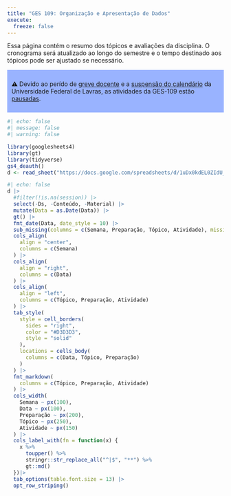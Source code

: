 ---
title: "GES 109: Organização e Apresentação de Dados"
execute: 
  freeze: false
---

Essa página contém o resumo dos tópicos e avaliações da disciplina. O cronograma será atualizado ao longo do semestre e o tempo destinado aos tópicos pode ser ajustado se necessário.

::: {style="background-color: #99b3ff; padding: 10px;"}
⚠️ Devido ao perído de [greve docente](https://ufla.br/noticias/institucional/16735-ufla-recebe-comunicado-de-deflagracao-da-greve-dos-professores) e a [suspensão do calendário](https://ufla.br/noticias/institucional/16749-ufla-suspende-calendario-escolar-2024-dos-cursos-presenciais-de-graduacao-e-pos-graduacao#:~:text=Portal%20UFLA&text=Est%C3%A3o%20suspensos%20os%20cronogramas%20dos,partir%20da%20data%20de%20publica%C3%A7%C3%A3o.) da Universidade Federal de Lavras, as atividades da GES-109 estão <u>pausadas</u>. 
:::

```{r}
#| echo: false
#| message: false
#| warning: false

library(googlesheets4)
library(gt)
library(tidyverse)
gs4_deauth()
d <- read_sheet("https://docs.google.com/spreadsheets/d/1uDx0kdEL0ZIdU_yFUySETuZTFyCQgDzC-2qPQmdENcw/edit?usp=sharing")
```

```{r}
#| echo: false
d |>
  #filter(!is.na(session)) |>
  select(-Ds, -Conteúdo, -Material) |>
  mutate(Data = as.Date(Data)) |>
  gt() |>
  fmt_date(Data, date_style = 10) |>
  sub_missing(columns = c(Semana, Preparação, Tópico, Atividade), missing_text = "") |>
  cols_align(
    align = "center", 
    columns = c(Semana)
  ) |>
  cols_align(
    align = "right", 
    columns = c(Data)
  ) |>
  cols_align(
    align = "left", 
    columns = c(Tópico, Preparação, Atividade)
  ) |>
  tab_style(
    style = cell_borders(
      sides = "right",
      color = "#D3D3D3",
      style = "solid"
    ),
    locations = cells_body(
      columns = c(Data, Tópico, Preparação)
    )
  ) |>
  fmt_markdown(
    columns = c(Tópico, Preparação, Atividade)
  ) |>
  cols_width(
    Semana ~ px(100),
    Data ~ px(100), 
    Preparação ~ px(200),
    Tópico ~ px(250),
    Atividade ~ px(150)
  ) |>
  cols_label_with(fn = function(x) {
    x %>%
      toupper() %>%
      stringr::str_replace_all("^|$", "**") %>%
      gt::md()
  })|>
  tab_options(table.font.size = 13) |>
  opt_row_striping()
```
